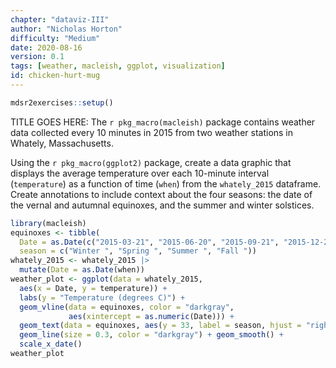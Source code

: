 ```yaml
---
chapter: "dataviz-III"
author: "Nicholas Horton"
difficulty: "Medium"
date: 2020-08-16 
version: 0.1
tags: [weather, macleish, ggplot, visualization]
id: chicken-hurt-mug
---
```


```r
mdsr2exercises::setup()
```

TITLE GOES HERE:	The `r pkg_macro(macleish)` package contains weather data collected every 10 minutes in 2015 from two weather stations in Whately, Massachusetts.


Using the `r pkg_macro(ggplot2)` package, create a data graphic that displays the average temperature over each 10-minute interval (`temperature`) as a function of time (`when`) from the `whately_2015` dataframe. Create annotations to include context about the four seasons: the date of the vernal and autumnal equinoxes, and the summer and winter solstices.


<!--begin-answer-->
 
```r
library(macleish)
equinoxes <- tibble(
  Date = as.Date(c("2015-03-21", "2015-06-20", "2015-09-21", "2015-12-20")),
  season = c("Winter ", "Spring ", "Summer ", "Fall "))
whately_2015 <- whately_2015 |>
  mutate(Date = as.Date(when))
weather_plot <- ggplot(data = whately_2015,
  aes(x = Date, y = temperature)) +
  labs(y = "Temperature (degrees C)") + 
  geom_vline(data = equinoxes, color = "darkgray",
             aes(xintercept = as.numeric(Date))) +
  geom_text(data = equinoxes, aes(y = 33, label = season, hjust = "right")) +
  geom_line(size = 0.3, color = "darkgray") + geom_smooth() +
  scale_x_date()
weather_plot
```

<!--end-answer-->

 
 
